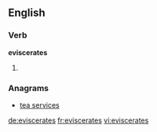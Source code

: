 ==English==

===Verb===
'''eviscerates'''

# {{third-person singular of|[[eviscerate]]}}

===Anagrams===
* [[tea services#English|tea services]]

[[de:eviscerates]]
[[fr:eviscerates]]
[[vi:eviscerates]]